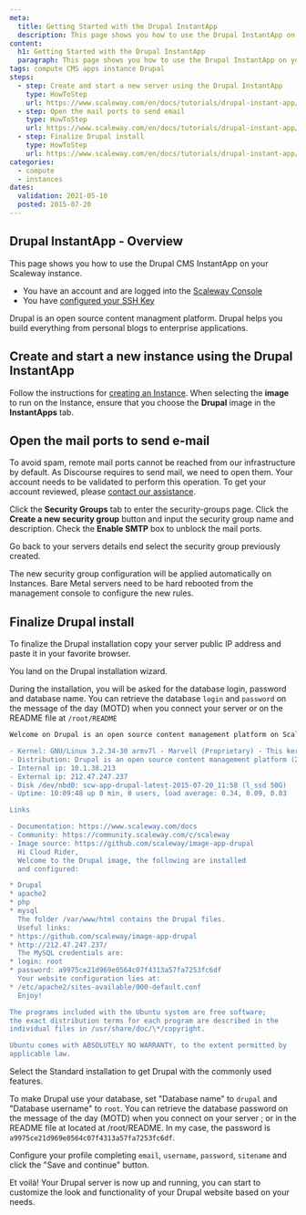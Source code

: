 ```yaml
---
meta:
  title: Getting Started with the Drupal InstantApp
  description: This page shows you how to use the Drupal InstantApp on your instance.
content:
  h1: Getting Started with the Drupal InstantApp
  paragraph: This page shows you how to use the Drupal InstantApp on your instance.
tags: compute CMS apps instance Drupal
steps:
  - step: Create and start a new server using the Drupal InstantApp
    type: HowToStep
    url: https://www.scaleway.com/en/docs/tutorials/drupal-instant-app/#-Create-and-start-a-new-instance-using-the-Drupal-InstantApp
  - step: Open the mail ports to send email
    type: HowToStep
    url: https://www.scaleway.com/en/docs/tutorials/drupal-instant-app/#-Open-the-mail-ports-to-send-email
  - step: Finalize Drupal install
    type: HowToStep
    url: https://www.scaleway.com/en/docs/tutorials/drupal-instant-app/#-Finalize-Drupal-install
categories:
  - compute
  - instances
dates:
  validation: 2021-05-10
  posted: 2015-07-20
---
```


## Drupal InstantApp - Overview

This page shows you how to use the Drupal CMS InstantApp on your Scaleway instance.

<Message type="requirement">

- You have an account and are logged into the [Scaleway Console](https://console.scaleway.com)
- You have [configured your SSH Key](/console/my-project/how-to/create-ssh-key)

</Message>

Drupal is an open source content managment platform. Drupal helps you build everything from personal blogs to enterprise applications.

## Create and start a new instance using the Drupal InstantApp

Follow the instructions for [creating an Instance](/compute/instances/how-to/create-an-instance). When selecting the **image** to run on the Instance, ensure that you choose the **Drupal** image in the **InstantApps** tab.

## Open the mail ports to send e-mail

To avoid spam, remote mail ports cannot be reached from our infrastructure by default. As Discourse requires to send mail, we need to open them. Your account needs to be validated to perform this operation. To get your account reviewed, please [contact our assistance](https://console.scaleway.com/support/).

Click the **Security Groups** tab to enter the security-groups page.
Click the **Create a new security group** button and input the security group name and description.
Check the **Enable SMTP** box to unblock the mail ports.

Go back to your servers details end select the security group previously created.

The new security group configuration will be applied automatically on Instances. Bare Metal servers need to be hard rebooted from the management console to configure the new rules.

## Finalize Drupal install

To finalize the Drupal installation copy your server public IP address and paste it in your favorite browser.

You land on the Drupal installation wizard.

During the installation, you will be asked for the database login, password and database name.
You can retrieve the database `login` and `password` on the message of the day (MOTD) when you connect your server or on the README file at `/root/README`

```bash
Welcome on Drupal is an open source content management platform on Scaleway' C1.

- Kernel: GNU/Linux 3.2.34-30 armv7l - Marvell (Proprietary) - This kernel has the best performances on this hardware - For mainline kernel with latest features and plenty of modules, use a 3.17 kernel instead
- Distribution: Drupal is an open source content management platform (2015-07-20) on Ubuntu 14.04.2 LTS
- Internal ip: 10.1.38.213
- External ip: 212.47.247.237
- Disk /dev/nbd0: scw-app-drupal-latest-2015-07-20_11:58 (l_ssd 50G)
- Uptime: 10:09:48 up 0 min, 0 users, load average: 0.34, 0.09, 0.03

Links

- Documentation: https://www.scaleway.com/docs
- Community: https://community.scaleway.com/c/scaleway
- Image source: https://github.com/scaleway/image-app-drupal
  Hi Cloud Rider,
  Welcome to the Drupal image, the following are installed
  and configured:

* Drupal
* apache2
* php
* mysql
  The folder /var/www/html contains the Drupal files.
  Useful links:
* https://github.com/scaleway/image-app-drupal
* http://212.47.247.237/
  The MySQL credentials are:
* login: root
* password: a9975ce21d969e0564c07f4313a57fa7253fc6df
  Your website configuration lies at:
* /etc/apache2/sites-available/000-default.conf
  Enjoy!

The programs included with the Ubuntu system are free software;
the exact distribution terms for each program are described in the
individual files in /usr/share/doc/\*/copyright.

Ubuntu comes with ABSOLUTELY NO WARRANTY, to the extent permitted by
applicable law.
```
Select the Standard installation to get Drupal with the commonly used features.

<Lightbox src="scaleway-drupal01.png" alt="" />

To make Drupal use your database, set "Database name" to `drupal` and "Database username" to `root`. You can retrieve the database password on the message of the day (MOTD) when you connect on your server ; or in the README file at located at /root/README. In my case, the password is `a9975ce21d969e0564c07f4313a57fa7253fc6df`.

<Lightbox src="scaleway-drupal04.png" alt="" />

Configure your profile completing `email`, `username`, `password`, `sitename` and click the "Save and continue" button.

<Lightbox src="scaleway-drupal03.png" alt="" />

Et voilà! Your Drupal server is now up and running, you can start to customize the look and functionality of your Drupal website based on your needs.

<Lightbox src="scaleway-drupal05.png" alt="" />
